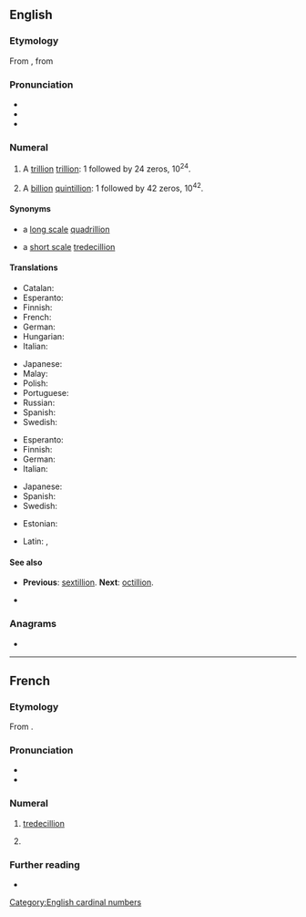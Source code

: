 {{also|Septillion}}
==English==

===Etymology===
From {{bor|en|fr|septillion}}, from {{confix|en|sept|gloss1=seven|illion}}

===Pronunciation===
* {{audio|en|En-us-septillion.ogg|Audio (US)}}
* {{hyphenation|en|sep|til|lion}}
* {{rhymes|en|ɪljən|s=3}}

===Numeral===
{{head|en|numeral|plural|septillions}}

# {{lb|en|US, modern British & Australian|[[short scale]]}} A [[trillion]] [[trillion]]: 1 followed by 24 zeros, 10<sup>24</sup>.
# {{lb|en|dated British & Australian|[[long scale]]}} A [[billion]] [[quintillion]]: 1 followed by 42 zeros, 10<sup>42</sup>.

====Synonyms====
* {{sense|10<sup>24</sup>}} a [[w:Long and short scales|long scale]] [[quadrillion]]
* {{sense|10<sup>42</sup>}} a [[w:Long and short scales|short scale]] [[tredecillion]]

====Translations====
{{trans-top-also|a trillion trillion, 10<sup>24</sup>|quadrillion|id=10^24}}
* Catalan: {{t+|ca|quadrilió}}
* Esperanto: {{t|eo|kvariliono}}
* Finnish: {{t+|fi|kvadriljoona}}
* French: {{t+|fr|quatrillion}}
* German: {{t+|de|Quadrillion|f}}
* Hungarian: {{t|hu|kvadrillió}}
* Italian: {{t|it|quattrilione}}
{{trans-mid}}
* Japanese: {{t|ja|一秭|tr=ichijo/isshi}}
* Malay: {{t|ms|septilion}}
* Polish: {{t+|pl|kwadrylion|m}}
* Portuguese: {{t+|pt|setilhão}}
* Russian: {{t+|ru|септиллио́н|m}}
* Spanish: {{t+|es|cuatrillón}}
* Swedish: {{t+|sv|kvadriljon|c}}
{{trans-bottom}}

{{trans-top-also|a billion quintillion, 10<sup>42</sup>|tredecillion|id=10^42}}
* Esperanto: {{t|eo|sepiliono}}
* Finnish: {{t+|fi|septiljoona}}
* German: {{t+|de|Septillion|f}}
* Italian: {{t|it|settilione}}
{{trans-mid}}
* Japanese: {{t|ja|百正|tr=hyaku-sei}}
* Spanish: {{t+|es|septillón}}
* Swedish: {{t+|sv|septiljon|c}}
{{trans-bottom}}

{{checktrans-top}}
* Estonian: {{t-check|et|septiljon}}
{{trans-mid}}
* Latin: {{t-check|la|septillio}}, {{t-check|la|septillionis}}
{{trans-bottom}}

====See also====
* {{qualifier|short and long scale}} '''Previous''': [[sextillion]]. '''Next''': [[octillion]].
* {{l|en|yotta-}}

===Anagrams===
* {{anagrams|en|a=eiillnopst|pointillés}}

[[Category:English cardinal numbers]]

----

==French==
{{number box|fr}}

===Etymology===
From {{af|fr|sept-|t1=seven|-illion}}.

===Pronunciation===
* {{fr-IPA|septilion}}
* {{audio|fr|LL-Q150 (fra)-Lepticed7-sextilliard.wav|Audio}}

===Numeral===
{{fr-card-noun|m}}

# [[tredecillion]] {{gl|10<sup>39</sup>}}
# {{lb|fr|dated}} {{l|en|septillion}} {{gl|10<sup>24</sup>}}

===Further reading===
* {{R:TLFi}}
